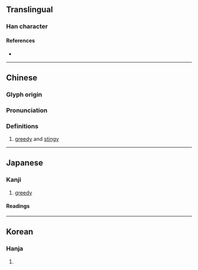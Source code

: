 {{character info}}
==Translingual==

===Han character===
{{Han char|rn=5|rad=乙|as=12|sn=13|four=42110|canj=GTU|ids=⿰壹乚}}

====References====
* {{Han ref|kx=0085.020|dkj=00216|dj=0173.100|hdz=10057.080|uh=4E84|ud=20100|bh=DCB2|bd=56498}}

----

==Chinese==
{{zh-forms}}

===Glyph origin===
{{Han etym}}

===Pronunciation===
{{zh-pron
|m=yì
|c=ji3
|mc=y
|oc=y
|ma=
|cat=a
}}

===Definitions===
{{zh-hanzi}}

# [[greedy]] and [[stingy]]

----

==Japanese==

===Kanji===
{{ja-kanji|grade=|rs=乙12}}

# [[greedy]]

====Readings====
{{ja-readings
|goon=い, おち
|kanon=い, いつ
|kun=むさぼ-る
}}

----

==Korean==

===Hanja===
{{ko-hanja|hangeul=탐할의|rv=ui|mr=ŭi}}

# {{rfdef|ko|sort=乙12}}